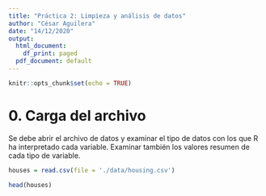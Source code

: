 ```yaml
---
title: "Práctica 2: Limpieza y análisis de datos"
author: "César Aguilera"
date: "14/12/2020"
output:
  html_document:
    df_print: paged
  pdf_document: default
---
```


```r
knitr::opts_chunk$set(echo = TRUE)
```

# 0. Carga del archivo

Se debe abrir el archivo de datos y examinar el tipo de datos con los que R ha interpretado cada variable. Examinar también los valores resumen de cada tipo de variable.

```r
houses = read.csv(file = './data/housing.csv')
```

```r
head(houses)
```
